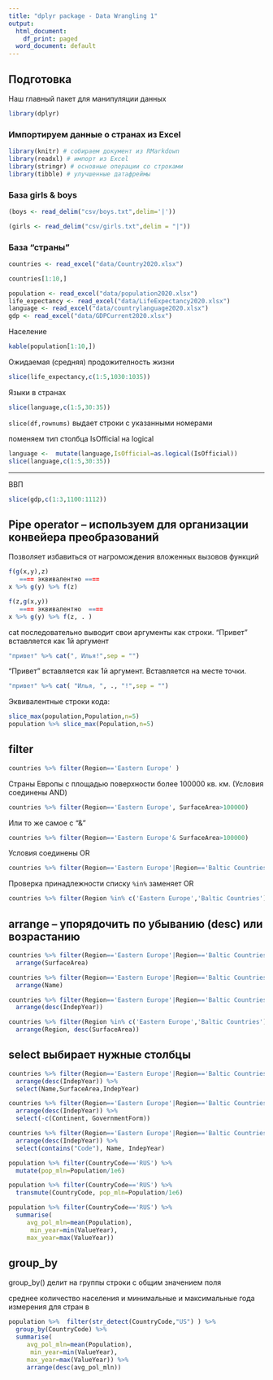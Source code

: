```yaml
---
title: "dplyr package - Data Wrangling 1"
output:
  html_document:
    df_print: paged
  word_document: default
---
```


## Подготовка 


Наш главный пакет для манипуляции данных

```r
library(dplyr)
```


### Импортируем данные о странах из Excel

```r
library(knitr) # собираем документ из RMarkdown
library(readxl) # импорт из Excel
library(stringr) # основные операции со строками
library(tibble) # улучшенные датафреймы

```


### База girls & boys
```r
(boys <- read_delim("csv/boys.txt",delim='|'))
```

```r
(girls <- read_delim("csv/girls.txt",delim = "|"))
```










### База "страны"


```r
countries <- read_excel("data/Country2020.xlsx")

countries[1:10,]
```


```r
population <- read_excel("data/population2020.xlsx")
life_expectancy <- read_excel("data/LifeExpectancy2020.xlsx")
language <- read_excel("data/countrylanguage2020.xlsx")
gdp <- read_excel("data/GDPCurrent2020.xlsx")
```

Население 
```r
kable(population[1:10,])
```

Ожидаемая (средняя) продожителность жизни

```r
slice(life_expectancy,c(1:5,1030:1035))
```
Языки в странах

```r
slice(language,c(1:5,30:35))
```


`slice(df,rownums)`  выдает строки с указанными номерами




поменяем тип столбца IsOfficial на logical

```r
language <-  mutate(language,IsOfficial=as.logical(IsOfficial)) 
slice(language,c(1:5,30:35))
```


* * *


ВВП

```r
slice(gdp,c(1:3,1100:1112))
```



## Pipe operator -- используем для организации конвейера преобразований

Позволяет избавиться от нагромождения вложенных вызовов функций 

```r
f(g(x,y),z)
   ==== эквивалентно ==== 
x %>% g(y) %>% f(z)

f(z,g(x,y))
   ==== эквивалентно  ==== 
x %>% g(y) %>% f(z, . )
```
cat последовательно выводит свои аргументы как строки. "Привет" вставляется как 1й аргумент

```r
"привет" %>% cat(", Илья!",sep = "")
```

"Привет" вставляется как 1й аргумент. Вставляется на месте точки.

                          
```r
"привет" %>% cat( "Илья, ", ., "!",sep = "")
```


Эквивалентные строки кода:

```r
slice_max(population,Population,n=5)
population %>% slice_max(Population,n=5)
```



## filter 

```r
countries %>% filter(Region=='Eastern Europe' )
```


Страны Европы с площадью поверхности  более 100000 кв. км.
(Условия соединены AND)

```r
countries %>% filter(Region=='Eastern Europe', SurfaceArea>100000)
```

Или то же самое c "&"

```r
countries %>% filter(Region=='Eastern Europe'& SurfaceArea>100000)
```

Условия соединены OR


```r
countries %>% filter(Region=='Eastern Europe'|Region=='Baltic Countries', SurfaceArea<100000)
```

Проверка принадлежности списку `%in%` заменяет OR

```r
countries %>% filter(Region %in% c('Eastern Europe','Baltic Countries'), SurfaceArea<100000)
```

## arrange -- упорядочить по убыванию (desc) или возрастанию


```r
countries %>% filter(Region=='Eastern Europe'|Region=='Baltic Countries', SurfaceArea<100000) %>% 
  arrange(SurfaceArea)
```



```r
countries %>% filter(Region=='Eastern Europe'|Region=='Baltic Countries', SurfaceArea<100000) %>% 
  arrange(Name)
```




```r
countries %>% filter(Region=='Eastern Europe'|Region=='Baltic Countries', SurfaceArea<100000) %>% 
  arrange(desc(IndepYear))
```


```r
countries %>% filter(Region %in% c('Eastern Europe','Baltic Countries')) %>%
  arrange(Region, desc(SurfaceArea))
```


## select выбирает нужные столбцы



```r
countries %>% filter(Region=='Eastern Europe'|Region=='Baltic Countries', SurfaceArea<100000) %>% 
  arrange(desc(IndepYear)) %>% 
  select(Name,SurfaceArea,IndepYear)
```
```r
countries %>% filter(Region=='Eastern Europe'|Region=='Baltic Countries', SurfaceArea<100000) %>% 
  arrange(desc(IndepYear)) %>% 
  select(-c(Continent, GovernmentForm))
```


```r
countries %>% filter(Region=='Eastern Europe'|Region=='Baltic Countries', SurfaceArea<100000) %>% 
  arrange(desc(IndepYear)) %>% 
  select(contains("Code"), Name, IndepYear)
```


```r
population %>% filter(CountryCode=='RUS') %>% 
  mutate(pop_mln=Population/1e6)
```


```r
population %>% filter(CountryCode=='RUS') %>% 
  transmute(CountryCode, pop_mln=Population/1e6)
```



```r
population %>% filter(CountryCode=='RUS') %>% 
  summarise(
     avg_pol_mln=mean(Population),
      min_year=min(ValueYear),
     max_year=max(ValueYear))
```
## group_by



group_by() делит на группы строки с общим значением поля




среднее количество населения и минимальные и максимальные года измерения для стран в  

```r
population %>%  filter(str_detect(CountryCode,"US") ) %>% 
  group_by(CountryCode) %>% 
  summarise(
     avg_pol_mln=mean(Population),
      min_year=min(ValueYear),
     max_year=max(ValueYear)) %>% 
     arrange(desc(avg_pol_mln))
```